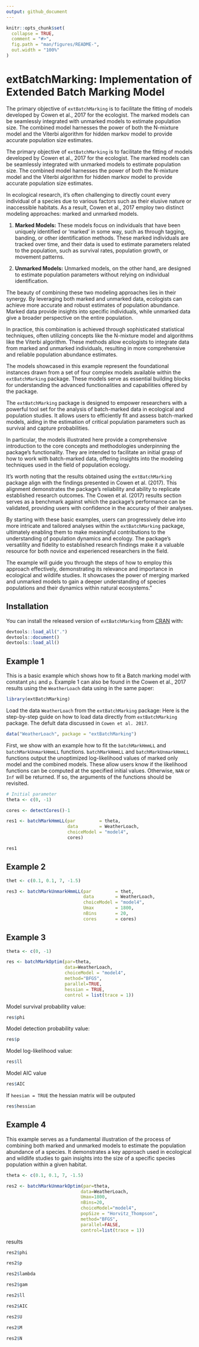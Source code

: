 ```yaml
---
output: github_document
---
```


```r
knitr::opts_chunk$set(
  collapse = TRUE,
  comment = "#>",
  fig.path = "man/figures/README-",
  out.width = "100%"
)
```

# extBatchMarking: Implementation of Extended Batch Marking Model 

The primary objective of `extBatchMarking` is to facilitate the fitting of models developed by Cowen et al., $2017$ for the ecologist. The marked models can be seamlessly integrated with unmarked models to estimate population size. The combined model harnesses the power of both the N-mixture model and the Viterbi algorithm for hidden markov model to provide accurate population size estimates.

The primary objective of `extBatchMarking` is to facilitate the fitting of models developed by Cowen et al., $2017$ for the ecologist. The marked models can be seamlessly integrated with unmarked models to estimate population size. The combined model harnesses the power of both the N-mixture model and the Viterbi algorithm for hidden markov model to provide accurate population size estimates.

In ecological research, it's often challenging to directly count every individual of a species due to various factors such as their elusive nature or inaccessible habitats. As a result, Cowen et al., $2017$ employ two distinct modeling approaches: marked and unmarked models.

1. **Marked Models:** These models focus on individuals that have been uniquely identified or 'marked' in some way, such as through tagging, banding, or other identification methods. These marked individuals are tracked over time, and their data is used to estimate parameters related to the population, such as survival rates, population growth, or movement patterns.

2. **Unmarked Models:** Unmarked models, on the other hand, are designed to estimate population parameters without relying on individual identification.

The beauty of combining these two modeling approaches lies in their synergy. By leveraging both marked and unmarked data, ecologists can achieve more accurate and robust estimates of population abundance. Marked data provide insights into specific individuals, while unmarked data give a broader perspective on the entire population.

In practice, this combination is achieved through sophisticated statistical techniques, often utilizing concepts like the N-mixture model and algorithms like the Viterbi algorithm. These methods allow ecologists to integrate data from marked and unmarked individuals, resulting in more comprehensive and reliable population abundance estimates.

The models showcased in this example represent the foundational instances drawn from a set of four complex models available within the `extBatchMarking` package. These models serve as essential building blocks for understanding the advanced functionalities and capabilities offered by the package. 

The `extBatchMarking` package is designed to empower researchers with a powerful tool set for the analysis of batch-marked data in ecological and population studies. It allows users to efficiently fit and assess batch-marked models, aiding in the estimation of critical population parameters such as survival and capture probabilities.

In particular, the models illustrated here provide a comprehensive introduction to the core concepts and methodologies underpinning the package's functionality. They are intended to facilitate an initial grasp of how to work with batch-marked data, offering insights into the modeling techniques used in the field of population ecology.

It's worth noting that the results obtained using the `extBatchMarking` package align with the findings presented in Cowen et al. (2017). This alignment demonstrates the package's reliability and ability to replicate established research outcomes. The Cowen et al. (2017) results section serves as a benchmark against which the package's performance can be validated, providing users with confidence in the accuracy of their analyses.

By starting with these basic examples, users can progressively delve into more intricate and tailored analyses within the `extBatchMarking` package, ultimately enabling them to make meaningful contributions to the understanding of population dynamics and ecology. The package's versatility and fidelity to established research findings make it a valuable resource for both novice and experienced researchers in the field.

The example will guide you through the steps of how to employ this approach effectively, demonstrating its relevance and importance in ecological and wildlife studies. It showcases the power of merging marked and unmarked models to gain a deeper understanding of species populations and their dynamics within natural ecosystems."

## Installation

You can install the released version of `extBatchMarking` from [CRAN](https://CRAN.R-project.org) with:


``` r
devtools::load_all(".")
devtools::document()
devtools::load_all()

```

## Example 1

This is a basic example which shows how to fit a Batch marking model with constant `phi` and `p`. Example 1 can also be found in the Cowen et al., 2017 results using the `WeatherLoach` data using in the same paper:


```r

library(extBatchMarking)

```


Load the data `WeatherLoach` from the `extBatchMarking` package: Here is the step-by-step guide on how to load data directly from `extBatchMarking` package. The defult data discussed in `Cowen et al. 2017`.


```r

data("WeatherLoach", package = "extBatchMarking")

```


First, we show with an example how to fit the `batchMarkHmmLL` and `batchMarkUnmarkHmmLL` functions. `batchMarkHmmLL` and `batchMarkUnmarkHmmLL` functions output the unoptimized log-likelihood values of marked only model and the combined models. These allow users know if the likelihood functions can be computed at the specified initial values. Otherwise, `NAN` or `Inf` will be returned. If so, the arguments of the functions should be revisited. 


```r

# Initial parameter
theta <- c(0, -1)

cores <- detectCores()-1

res1 <- batchMarkHmmLL(par         = theta,
                       data        = WeatherLoach,
                       choiceModel = "model4",
                       cores)

res1


```

## Example 2

```r

thet <- c(0.1, 0.1, 7, -1.5)

res3 <- batchMarkUnmarkHmmLL(par         = thet,
                             data        = WeatherLoach,
                             choiceModel = "model4",
                             Umax        = 1800,
                             nBins       = 20,
                             cores       = cores)


```


## Example 3

```r

theta <- c(0, -1)

res <- batchMarkOptim(par=theta,
                      data=WeatherLoach,
                      choiceModel = "model4",
                      method="BFGS", 
                      parallel=TRUE,
                      hessian = TRUE,
                      control = list(trace = 1))

```


Model survival probability value:

```r

res$phi

```

Model detection probability value:

```r

res$p

```

Model log-likelihood value:

```r

res$ll

```

Model AIC value

```r

res$AIC

```


If `heesian = TRUE` the hessian matrix will be outputed

```r

res$hessian

```


## Example 4

This example serves as a fundamental illustration of the process of combining both marked and unmarked models to estimate the population abundance of a species. It demonstrates a key approach used in ecological and wildlife studies to gain insights into the size of a specific species population within a given habitat.

``` r

theta <- c(0.1, 0.1, 7, -1.5)

res2 <- batchMarkUnmarkOptim(par=theta,
                            data=WeatherLoach,
                            Umax=1800,
                            nBins=20,
                            choiceModel="model4",
                            popSize = "Horvitz_Thompson",
                            method="BFGS",
                            parallel=FALSE,
                            control=list(trace = 1))

```

results

```r

res2$phi

res2$p

res2$lambda

res2$gam

res2$ll

res2$AIC

res2$U

res2$M

res2$N

```

